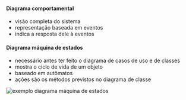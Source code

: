 






#### Diagrama comportamental

-   visão completa do sistema
-   representação baseada em eventos
-   indica a resposta dele à eventos

#### Diagrama máquina de estados

-   necessário antes ter feito o diagrama de casos de uso e de classes
-   mostra o ciclo de vida de um objeto
-   baseado em autômatos
-   ações são os métodos previstos no diagrama de classe

![exemplo diagrama máquina de estados](image_247.png)


